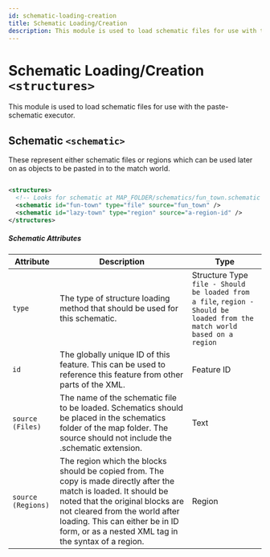 ```yaml
---
id: schematic-loading-creation
title: Schematic Loading/Creation
description: This module is used to load schematic files for use with the paste-schematic executor.
---
```


# Schematic Loading/Creation `<structures>`

This module is used to load schematic files for use with the paste-schematic executor.

## Schematic `<schematic>`

These represent either schematic files or regions which can be used later on as objects to be pasted in to the match world.

```xml

<structures>
  <!-- Looks for schematic at MAP_FOLDER/schematics/fun_town.schematic -->
  <schematic id="fun-town" type="file" source="fun_town" />
  <schematic id="lazy-town" type="region" source="a-region-id" />
</structures>

```

##### Schematic Attributes

| Attribute | Description | Type |
| --- | --- | --- |
| `type` | The type of structure loading method that should be used for this schematic. | <span class="badge badge--primary">Structure Type</span><br />`file - Should be loaded from a file`, `region - Should be loaded from the match world based on a region` |
| `id` | The globally unique ID of this feature. This can be used to reference this feature from other parts of the XML. | <span class="badge badge--primary">Feature ID</span> |
| `source (Files)` | The name of the schematic file to be loaded. Schematics should be placed in the schematics folder of the map folder. The source should not include the .schematic extension. | <span class="badge badge--primary">Text</span> |
| `source (Regions)` | The region which the blocks should be copied from. The copy is made directly after the match is loaded. It should be noted that the original blocks are not cleared from the world after loading. This can either be in ID form, or as a nested XML tag in the syntax of a region. | <span class="badge badge--primary">Region</span> |

